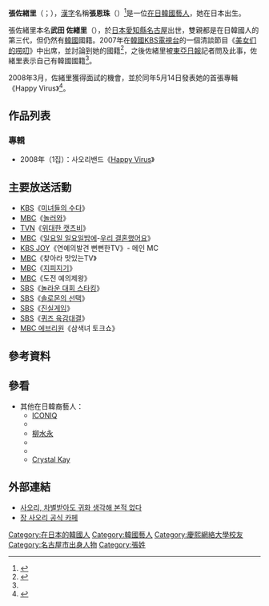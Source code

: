 {{Infobox musical artist
| name =  사오리
| image = 
| caption = 
| image_size = 
| background = solo_singer
| alias =
| birth_date = {{Birth date and age|1981|5|19}}
| birth_place = {{JPN}}[[愛知縣|愛知縣]][[名古屋市|名古屋市]]
| death_date = 
| origin = [[日本|日本]][[愛知縣|愛知縣]][[名古屋|名古屋]]
| genre = [[Bubblegum_pop|Bubblegum pop]]
| occupation = [[歌手|歌手]]、[[模特兒|模特兒]]、[[演藝人|演藝人]]
| current_members = 
| past_members= 
| notable_instruments =
| website = [http://www.cyworld.com/ori0519  사오리 미니홈피]
}}
{{Infobox Korean name
|title=張佐緒里/張恩珠
|hangul=장은주
|hanja={{linktext|張|恩|珠|}}
|rr=Jang Eun-ju
|mr=Chang Ŭnju
|text=[[Japanese_name|Japanese name]]:<br>{{nihongo|Chan Saori|{{linktext|張|佐|緖|里|}}}}
|color=khaki
}}

'''張佐緖里'''（{{lang-ko|장 사오리}}；{{bd |1981年|5月19日|||}}），[[漢字|漢字]]名稱'''張恩珠'''（{{lang|ko|'''장은주'''}}）<ref name=donga>{{cite news |url=http://news.donga.com/3//20070925/8493351/1 |title=사오리 “내 이름은 장은주… 한국사람 입니다” |date=2007-09-25 |language=ko |accessdate=2013-05-10 |archive-date=2015-05-21 |archive-url=https://web.archive.org/web/20150521041023/http://news.donga.com/3//20070925/8493351/1 |dead-url=yes }}</ref>是一位[[在日韓國人|在日]][[韓國藝人|韓國藝人]]，她在日本出生。

張佐緒里本名'''武田 佐緖里'''（{{lang|ja|たけだ さおり}}），於[[日本|日本]][[愛知縣|愛知縣]][[名古屋|名古屋]]出世，雙親都是在日韓國人的第三代，但仍然有[[韓國|韓國]]國籍。2007年在[[韓國|韓國]][[韓國放送公社|KBS電視台]]的一個清談節目《[[美女们的唠叨|美女们的唠叨]]》中出席，並討論到她的國籍<ref>{{cite news |url=http://star.mt.co.kr/view/stview.php?no=2007041009541316228&type=1&outlink=1 |title='미수다' 일본인 사오리, 한국 이중국적 '논란' |publisher=[[Money_Today集團|Money Today集團]]的[[明星新聞|明星新聞]] |author=김현록 |date=2007-04-10 |language=ko |accessdate=2013-05-10 |archive-date=2015-05-21 |archive-url=https://web.archive.org/web/20150521075531/http://star.mt.co.kr/view/stview.php?no=2007041009541316228&type=1&outlink=1 |dead-url=no }}</ref>，之後佐緒里被[[東亞日報|東亞日報]]記者問及此事，佐緒里表示自己有韓國國籍<ref name=donga />。

2008年3月，佐緒里獲得面試的機會，並於同年5月14日發表她的首張專輯《Happy Virus》<ref>{{cite news |url=http://sheisfaraway.wordpress.com/2008/05/17/saoris-new-single-saori-band/ |title=Saori's New Single |language=en |accessdate=2013-05-10 |archive-date=2019-12-08 |archive-url=https://web.archive.org/web/20191208065630/https://sheisfaraway.wordpress.com/2008/05/17/saoris-new-single-saori-band/ |dead-url=no }}</ref>。

== 作品列表 ==
=== 專輯 ===
* 2008年（1집）：사오리밴드《[[Happy_Virus|Happy Virus]]》

== 主要放送活動 ==
* [[KBS|KBS]]《[[미녀들의_수다|미녀들의 수다]]》
* [[MBC|MBC]]《[[놀러와|놀러와]]》
* [[TvN|TVN]]《[[위대한_캣츠비|위대한 캣츠비]]》
* [[MBC|MBC]]《[[일요일_일요일밤에|일요일 일요일밤에]]-[[우리_결혼했어요|우리 결혼했어요]]》
* [[KBS_JOY|KBS JOY]]《연예의발견 뻔뻔한TV》- 메인 MC
* [[MBC|MBC]]《찾아라 맛있는TV》
* [[MBC|MBC]]《[[지피지기|지피지기]]》
* [[MBC|MBC]]《도전 예의제왕》
* [[SBS|SBS]]《[[놀라운_대회_스타킹|놀라운 대회 스타킹]]》
* [[SBS|SBS]]《[[솔로몬의_선택|솔로몬의 선택]]》
* [[SBS|SBS]]《[[진실게임|진실게임]]》
* [[SBS|SBS]]《[[퀴즈_육감대결|퀴즈 육감대결]]》
* [[MBC_에브리원|MBC 에브리원]]《삼색녀 토크쇼》

== 參考資料 ==
{{reflist}}

== 參看 ==
* 其他在日韓裔藝人：
** [[ICONIQ|ICONIQ]]
** {{tsl|ko|성선임|成膳任}}
** [[Shoo|柳水永]]
** {{tsl|ko|김지순 (배우)|金智順}}
** {{tsl|ko|류영기||VERBAL}}
** [[Crystal_Kay|Crystal Kay]]

== 外部連結 ==
* [https://archive.is/20130426194932/article.joins.com/article/article.asp?total_id=2886499&ctg=-1 사오리, 차별받아도 귀화 생각해 본적 없다]
* [http://cafe.daum.net/rease1234 장 사오리 공식 카페] {{Wayback|url=http://cafe.daum.net/rease1234 |date=20190926082752 }}

{{DEFAULTSORT:jang saori}}
[[Category:在日本的韓國人|Category:在日本的韓國人]]
[[Category:韓國藝人|Category:韓國藝人]]
[[Category:慶熙網絡大學校友|Category:慶熙網絡大學校友]]
[[Category:名古屋市出身人物|Category:名古屋市出身人物]]
[[Category:張姓|Category:張姓]]